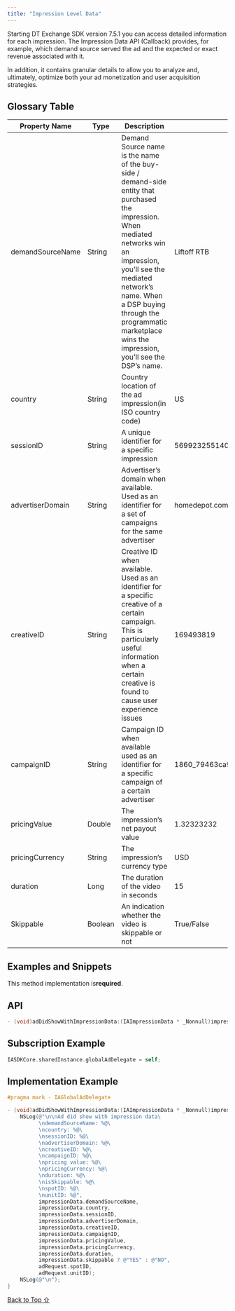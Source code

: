 ```yaml
---
title: "Impression Level Data"
---
```


Starting DT Exchange SDK version 7.5.1 you can access detailed information for each impression. The Impression Data API (Callback) provides, for example, which demand source served the ad and the expected or exact revenue associated with it.

In addition, it contains granular details to allow you to analyze and, ultimately, optimize both your ad monetization and user acquisition strategies.

## Glossary Table

| Property Name    | Type    | Description                                                                                                                                                                                                                                                                                 | Examples                              |
| ---------------- | ------- | ------------------------------------------------------------------------------------------------------------------------------------------------------------------------------------------------------------------------------------------------------------------------------------------- | ------------------------------------- |
| demandSourceName | String  | Demand Source name is the name of the buy-side / demand-side entity that purchased the impression. When mediated networks win an impression, you’ll see the mediated network’s name. When a DSP buying through the programmatic marketplace wins the impression, you’ll see the DSP’s name. | Liftoff RTB                           |
| country          | String  | Country location of the ad impression(in ISO country code)                                                                                                                                                                                                                                  | US                                    |
| sessionID        | String  | A unique identifier for a specific impression                                                                                                                                                                                                                                               | 5699232551401720289                   |
| advertiserDomain | String  | Advertiser’s domain when available. Used as an identifier for a set of campaigns for the same advertiser                                                                                                                                                                                    | homedepot.com                         |
| creativeID       | String  | Creative ID when available. Used as an identifier for a specific creative of a certain campaign. This is particularly useful information when a certain creative is found to cause user experience issues                                                                                   | 169493819                             |
| campaignID       | String  | Campaign ID when available used as an identifier for a specific campaign of a certain advertiser                                                                                                                                                                                            | 1860\_79463ca93f1dbc4446a5a8db8520f32 |
| pricingValue     | Double  | The impression’s net payout value                                                                                                                                                                                                                                                           | 1.32323232                            |
| pricingCurrency  | String  | The impression’s currency type                                                                                                                                                                                                                                                              | USD                                   |
| duration         | Long    | The duration of the video in seconds                                                                                                                                                                                                                                                        | 15                                    |
| Skippable        | Boolean | An indication whether the video is skippable or not                                                                                                                                                                                                                                         | True/False                            |

## Examples and Snippets

This method implementation is**required**.

## API

```objectivec
- (void)adDidShowWithImpressionData:(IAImpressionData * _Nonnull)impressionData withAdRequest:(IAAdRequest * _Nonnull)adRequest;
```

## Subscription Example

```objectivec
IASDKCore.sharedInstance.globalAdDelegate = self;
```

## Implementation Example

```objectivec
#pragma mark - IAGlobalAdDelegate

- (void)adDidShowWithImpressionData:(IAImpressionData * _Nonnull)impressionData withAdRequest:(IAAdRequest * _Nonnull)adRequest {
    NSLog(@"\n\nAd did show with impression data\
          \ndemandSourceName: %@\
          \ncountry: %@\
          \nsessionID: %@\
          \nadvertiserDomain: %@\
          \ncreativeID: %@\
          \ncampaignID: %@\
          \npricing value: %@\
          \npricingCurrency: %@\
          \nduration: %@\
          \nisSkippable: %@\
          \nspotID: %@\
          \nunitID: %@",
          impressionData.demandSourceName,
          impressionData.country,
          impressionData.sessionID,
          impressionData.advertiserDomain,
          impressionData.creativeID,
          impressionData.campaignID,
          impressionData.pricingValue,
          impressionData.pricingCurrency,
          impressionData.duration,
          impressionData.skippable ? @"YES" : @"NO",
          adRequest.spotID,
          adRequest.unitID);
    NSLog(@"\n");
}
```

[Back to Top ⇧](#top)

